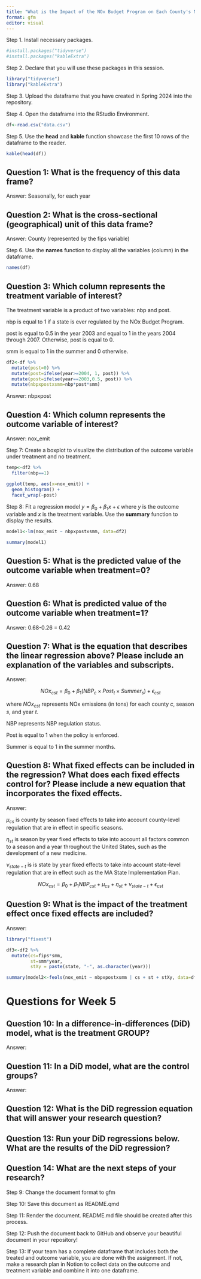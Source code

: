 ```yaml
---
title: "What is the Impact of the NOx Budget Program on Each County's NOx Emissions?"
format: gfm
editor: visual
---
```


Step 1. Install necessary packages.

```r
#install.packages("tidyverse")
#install.packages("kableExtra")
```

Step 2. Declare that you will use these packages in this session.

```r
library("tidyverse")
library("kableExtra")
```

Step 3. Upload the dataframe that you have created in Spring 2024 into the repository.

Step 4. Open the dataframe into the RStudio Environment.

```r
df<-read.csv("data.csv")
```

Step 5. Use the **head** and **kable** function showcase the first 10 rows of the dataframe to the reader.

```r
kable(head(df))
```

## Question 1: What is the frequency of this data frame?

Answer: Seasonally, for each year

## Question 2: What is the cross-sectional (geographical) unit of this data frame?

Answer: County (represented by the fips variable)

Step 6. Use the **names** function to display all the variables (column) in the dataframe.

```r
names(df)
```

## Question 3: Which column represents the treatment variable of interest?

The treatment variable is a product of two variables: nbp and post.

nbp is equal to 1 if a state is ever regulated by the NOx Budget Program.

post is equal to 0.5 in the year 2003 and equal to 1 in the years 2004 through 2007. Otherwise, post is equal to 0.

smm is equal to 1 in the summer and 0 otherwise.

```r
df2<-df %>%
  mutate(post=0) %>%
  mutate(post=ifelse(year>=2004, 1, post)) %>%
  mutate(post=ifelse(year==2003,0.5, post)) %>%
  mutate(nbpxpostxsmm=nbp*post*smm)
```

Answer: nbpxpost

## Question 4: Which column represents the outcome variable of interest?

Answer: nox_emit

Step 7: Create a boxplot to visualize the distribution of the outcome variable under treatment and no treatment.

```r
temp<-df2 %>%
  filter(nbp==1)

ggplot(temp, aes(x=nox_emit)) +
  geom_histogram() +
  facet_wrap(~post)
```

Step 8: Fit a regression model $y=\beta_0 + \beta_1 x + \epsilon$ where $y$ is the outcome variable and $x$ is the treatment variable. Use the **summary** function to display the results.

```r
model1<-lm(nox_emit ~ nbpxpostxsmm, data=df2)

summary(model1)
```

## Question 5: What is the predicted value of the outcome variable when treatment=0?

Answer: 0.68

## Question 6: What is predicted value of the outcome variable when treatment=1?

Answer: 0.68-0.26 = 0.42

## Question 7: What is the equation that describes the linear regression above? Please include an explanation of the variables and subscripts.

Answer:

$$NOx_{cst} = \beta_0 + \beta_1 (NBP_{c} \times Post_{t} \times Summer_{s}) + \epsilon_{cst}$$

where $NOx_{cst}$ represents NOx emissions (in tons) for each county $c$, season $s$, and year $t$.

NBP represents NBP regulation status.

Post is equal to 1 when the policy is enforced.

Summer is equal to 1 in the summer months.

## Question 8: What fixed effects can be included in the regression? What does each fixed effects control for? Please include a new equation that incorporates the fixed effects.

Answer:

$\mu_{cs}$ is county by season fixed effects to take into account county-level regulation that are in effect in specific seasons.

$\eta_{st}$ is season by year fixed effects to take into account all factors common to a season and a year throughout the United States, such as the development of a new medicine.

$\nu_{state - t}$ is is state by year fixed effects to take into account state-level regulation that are in effect such as the MA State Implementation Plan.

$$NOx_{cst} = \beta_0 + \beta_1 NBP_{cst} + \mu_{cs}+\eta_{st}+\nu_{state-t}+\epsilon_{cst}$$

## Question 9: What is the impact of the treatment effect once fixed effects are included?

Answer:

```r
library("fixest")

df3<-df2 %>%
  mutate(cs=fips*smm,
         st=smm*year,
         stXy = paste(state, "-", as.character(year)))

summary(model2<-feols(nox_emit ~ nbpxpostxsmm | cs + st + stXy, data=df3))

```

# Questions for Week 5

## Question 10: In a difference-in-differences (DiD) model, what is the treatment GROUP?

Answer:

## Question 11: In a DiD model, what are the control groups?

Answer:

## Question 12: What is the DiD regression equation that will answer your research question?

## Question 13: Run your DiD regressions below. What are the results of the DiD regression?

## Question 14: What are the next steps of your research?

Step 9: Change the document format to gfm

Step 10: Save this document as README.qmd

Step 11: Render the document. README.md file should be created after this process.

Step 12: Push the document back to GitHub and observe your beautiful document in your repository!

Step 13: If your team has a complete dataframe that includes both the treated and outcome variable, you are done with the assignment. If not, make a research plan in Notion to collect data on the outcome and treatment variable and combine it into one dataframe.
